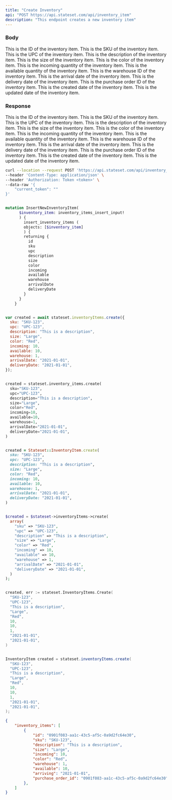 ```yaml
---
title: "Create Inventory"
api: "POST https://api.stateset.com/api/inventory_item"
description: "This endpoint creates a new inventory item"
---
```


### Body

<ParamField body="id" type="string">
  This is the ID of the inventory item.
</ParamField>

<ParamField body="sku" type="string">
  This is the SKU of the inventory item.
</ParamField>

<ParamField body="upc" type="string">
  This is the UPC of the inventory item.
</ParamField>

<ParamField body="description" type="string">
  This is the description of the inventory item.
</ParamField>

<ParamField body="size" type="string">
  This is the size of the inventory item.
</ParamField>

<ParamField body="color" type="string">
  This is the color of the inventory item.
</ParamField>

<ParamField body="incoming" type="number">
  This is the incoming quantity of the inventory item.
</ParamField>

<ParamField body="available" type="number">
  This is the available quantity of the inventory item.
</ParamField>

<ParamField body="warehouse" type="number">
  This is the warehouse ID of the inventory item.
</ParamField>

<ParamField body="arrivalDate" type="string">
  This is the arrival date of the inventory item.
</ParamField>

<ParamField body="deliveryDate" type="string">
  This is the delivery date of the inventory item.
</ParamField>

<ParamField body="purchase_order_id" type="string">
  This is the purchase order ID of the inventory item.
</ParamField>

<ParamField body="created_at" type="string">
  This is the created date of the inventory item.
</ParamField>

<ParamField body="updated_at" type="string">
  This is the updated date of the inventory item.
</ParamField>


### Response

<ResponseField name="id" type="string">
  This is the ID of the inventory item.
</ResponseField>

<ResponseField name="sku" type="string">
  This is the SKU of the inventory item.
</ResponseField>

<ResponseField name="upc" type="string">
  This is the UPC of the inventory item.
</ResponseField>

<ResponseField name="description" type="string">
  This is the description of the inventory item.
</ResponseField>

<ResponseField name="size" type="string">
  This is the size of the inventory item.
</ResponseField>

<ResponseField name="color" type="string">
  This is the color of the inventory item.
</ResponseField>

<ResponseField name="incoming" type="number">
  This is the incoming quantity of the inventory item.
</ResponseField>

<ResponseField name="available" type="number">
  This is the available quantity of the inventory item.
</ResponseField>

<ResponseField name="warehouse" type="number">
  This is the warehouse ID of the inventory item.
</ResponseField>

<ResponseField name="arrivalDate" type="string">
  This is the arrival date of the inventory item.
</ResponseField>

<ResponseField name="deliveryDate" type="string">
  This is the delivery date of the inventory item.
</ResponseField>

<ResponseField name="purchase_order_id" type="string">
  This is the purchase order ID of the inventory item.
</ResponseField>

<ResponseField name="created_at" type="string">
  This is the created date of the inventory item.
</ResponseField>

<ResponseField name="updated_at" type="string">
  This is the updated date of the inventory item.
</ResponseField>


<RequestExample>

```bash cURL
curl --location --request POST 'https://api.stateset.com/api/inventory_items' \
--header 'Content-Type: application/json' \
--header 'Authorization: Token <token>' \
--data-raw '{
    "current_token": ""
}'
```

```graphQL GraphQL

mutation InsertNewInventoryItem(
      $inventory_item: inventory_items_insert_input!
      ) {
        insert_inventory_items (
        objects: [$inventory_item]
        ) {    
        returning {
          id
          sku
          upc
          description
          size
          color
          incoming
          available
          warehouse
          arrivalDate
          deliveryDate
        }
      }
    }

```

```javascript Node.js

var created = await stateset.inventoryItems.create({
  sku: "SKU-123",
  upc: "UPC-123",
  description: "This is a description",
  size: "Large",
  color: "Red",
  incoming: 10,
  available: 10,
  warehouse: 1,
  arrivalDate: "2021-01-01",
  deliveryDate: "2021-01-01",
});

```

```python Python

created = stateset.inventory_items.create(
  sku="SKU-123",
  upc="UPC-123",
  description="This is a description",
  size="Large",
  color="Red",
  incoming=10,
  available=10,
  warehouse=1,
  arrivalDate="2021-01-01",
  deliveryDate="2021-01-01",
)

```

```ruby Ruby

created = Stateset::InventoryItem.create(
  sku: "SKU-123",
  upc: "UPC-123",
  description: "This is a description",
  size: "Large",
  color: "Red",
  incoming: 10,
  available: 10,
  warehouse: 1,
  arrivalDate: "2021-01-01",
  deliveryDate: "2021-01-01",
)

```

```php PHP

$created = $stateset->inventoryItems->create(
  array(
    "sku" => "SKU-123",
    "upc" => "UPC-123",
    "description" => "This is a description",
    "size" => "Large",
    "color" => "Red",
    "incoming" => 10,
    "available" => 10,
    "warehouse" => 1,
    "arrivalDate" => "2021-01-01",
    "deliveryDate" => "2021-01-01",
  )
);

```

```go Go

created, err := stateset.InventoryItems.Create(
  "SKU-123",
  "UPC-123",
  "This is a description",
  "Large",
  "Red",
  10,
  10,
  1,
  "2021-01-01",
  "2021-01-01",
)

```

```java Java

InventoryItem created = stateset.inventoryItems.create(
  "SKU-123",
  "UPC-123",
  "This is a description",
  "Large",
  "Red",
  10,
  10,
  1,
  "2021-01-01",
  "2021-01-01",
);

```

</RequestExample>

<ResponseExample>

```json Response
{
    "inventory_items": [
        {
            "id": "0901f083-aa1c-43c5-af5c-0a9d2fc64e30",
            "sku": "SKU-123",
            "description": "This is a description",
            "size": "Large",
            "incoming": 10,
            "color": "Red",
            "warehouse": 1,
            "available": 10,
            "arriving": "2021-01-01",
            "purchase_order_id": "0901f083-aa1c-43c5-af5c-0a9d2fc64e30"
        },
    ]
}  
```

</ResponseExample>
